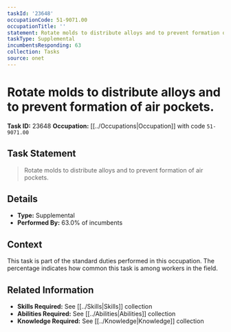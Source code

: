 ```yaml
---
taskId: '23648'
occupationCode: 51-9071.00
occupationTitle: ''
statement: Rotate molds to distribute alloys and to prevent formation of air pockets.
taskType: Supplemental
incumbentsResponding: 63
collection: Tasks
source: onet
---
```

# Rotate molds to distribute alloys and to prevent formation of air pockets.

**Task ID:** 23648
**Occupation:** [[../Occupations|Occupation]] with code `51-9071.00`

## Task Statement

> Rotate molds to distribute alloys and to prevent formation of air pockets.

## Details

- **Type:** Supplemental
- **Performed By:** 63.0% of incumbents

## Context

This task is part of the standard duties performed in this occupation. The percentage indicates how common this task is among workers in the field.

## Related Information

- **Skills Required:** See [[../Skills|Skills]] collection
- **Abilities Required:** See [[../Abilities|Abilities]] collection
- **Knowledge Required:** See [[../Knowledge|Knowledge]] collection
